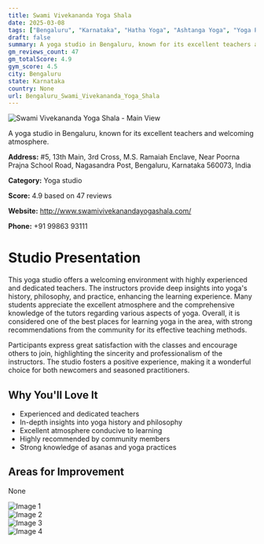 ```yaml
---
title: Swami Vivekananda Yoga Shala
date: 2025-03-08
tags: ["Bengaluru", "Karnataka", "Hatha Yoga", "Ashtanga Yoga", "Yoga Philosophy", "welcoming atmosphere", "experienced instructors", "Bengaluru"]  
draft: false
summary: A yoga studio in Bengaluru, known for its excellent teachers and welcoming atmosphere.
gm_reviews_count: 47
gm_totalScore: 4.9
gym_score: 4.5
city: Bengaluru
state: Karnataka
country: None
url: Bengaluru_Swami_Vivekananda_Yoga_Shala
---
```


<div className="aspect-[16/9] relative my-8">
  <img 
    src="https://lh5.googleusercontent.com/p/AF1QipPFhPgiLf3DpaVo2kwDb4JRbNj6rSgCBFinCLIL=w1920-h1080-k-no"
    alt="Swami Vivekananda Yoga Shala - Main View"
    className="object-cover absolute inset-0 w-full h-full rounded-lg"
  />
</div>

A yoga studio in Bengaluru, known for its excellent teachers and welcoming atmosphere.

**Address:** #5, 13th Main, 3rd Cross, M.S. Ramaiah Enclave, Near Poorna Prajna School Road, Nagasandra Post, Bengaluru, Karnataka 560073, India

**Category:** Yoga studio

**Score:** 4.9 based on 47 reviews

**Website:** http://www.swamivivekanandayogashala.com/

**Phone:** +91 99863 93111

# Studio Presentation

This yoga studio offers a welcoming environment with highly experienced and dedicated teachers. The instructors provide deep insights into yoga's history, philosophy, and practice, enhancing the learning experience. Many students appreciate the excellent atmosphere and the comprehensive knowledge of the tutors regarding various aspects of yoga. Overall, it is considered one of the best places for learning yoga in the area, with strong recommendations from the community for its effective teaching methods.

Participants express great satisfaction with the classes and encourage others to join, highlighting the sincerity and professionalism of the instructors. The studio fosters a positive experience, making it a wonderful choice for both newcomers and seasoned practitioners.

## Why You'll Love It

- Experienced and dedicated teachers
- In-depth insights into yoga history and philosophy
- Excellent atmosphere conducive to learning
- Highly recommended by community members
- Strong knowledge of asanas and yoga practices

## Areas for Improvement

None

<div className="grid grid-cols-1 xl:grid-cols-2 gap-4 my-8">
<div className="aspect-[4/3] relative"><img src="https://lh5.googleusercontent.com/p/AF1QipMdKCgUUjnDIi-0rSEYxmErdsmXMJxOwmrBJk1b=w1920-h1080-k-no" alt="Image 1" className="object-cover absolute inset-0 w-full h-full rounded-lg" /></div>
<div className="aspect-[4/3] relative"><img src="https://lh5.googleusercontent.com/p/AF1QipP41knSSfvV9P7vKx9Utp5xpF6tN7M69BJxPQpv=w1920-h1080-k-no" alt="Image 2" className="object-cover absolute inset-0 w-full h-full rounded-lg" /></div>
<div className="aspect-[4/3] relative"><img src="https://lh5.googleusercontent.com/p/AF1QipP2-_w-RB_4nrDrLvjmTjQKb0MTjfR9cE2GUE4v=w1920-h1080-k-no" alt="Image 3" className="object-cover absolute inset-0 w-full h-full rounded-lg" /></div>
<div className="aspect-[4/3] relative"><img src="https://lh5.googleusercontent.com/p/AF1QipNh1V9LouPmtIkqxks7O8dPtAE6nNUQpLQ6fPEa=w1920-h1080-k-no" alt="Image 4" className="object-cover absolute inset-0 w-full h-full rounded-lg" /></div>
</div>